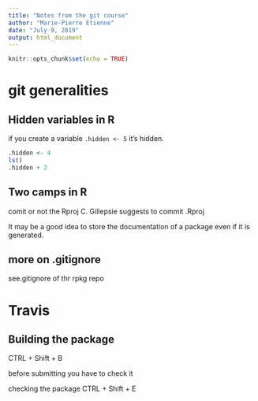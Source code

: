 ```yaml
---
title: "Notes from the git course"
author: "Marie-Pierre Etienne"
date: "July 9, 2019"
output: html_document
---
```


```r
knitr::opts_chunk$set(echo = TRUE)
```


#  git generalities 

## Hidden variables in R

if you create a variable `.hidden <- 5` it's hidden.
```r
.hidden <- 4
ls()
.hidden + 2 
```


## Two camps in R
comit or not the Rproj
C. Gillepsie suggests to commit .Rproj


It may be a good idea to store the documentation of a package even if it is generated.

## more on .gitignore

see.gitignore of thr rpkg repo

# Travis

##  Building the package
CTRL + Shift + B

before submitting you have to check it 

checking the package
CTRL + Shift + E



